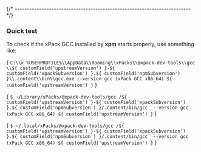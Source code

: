 

{/* ------------------------------------------------------------------------ */}

### Quick test

To check if the xPack GCC installed by **xpm** starts properly, use something like:

<Tabs groupId="operating-systems">
<TabItem value="windows" label="Windows" default>

<CodeBlock language="console"> {
`C:\\> %USERPROFILE%\\AppData\\Roaming\\xPacks\\@xpack-dev-tools\\gcc \\${ customField('upstreamVersion') }-${ customField('xpackSubversion') }.${ customField('npmSubversion') }\\.content\\bin\\gcc.exe --version
gcc (xPack GCC x86_64) ${ customField('upstreamVersion') }`
} </CodeBlock>

</TabItem>
<TabItem value="macos" label="macOS">

<CodeBlock language="console"> {
`$ ~/Library/xPacks/@xpack-dev-tools/gcc /${ customField('upstreamVersion') }-${ customField('xpackSubversion') }.${ customField('npmSubversion') }/.content/bin/gcc  --version
gcc (xPack GCC x86_64) ${ customField('upstreamVersion') }`
} </CodeBlock>

</TabItem>
<TabItem value="linux" label="GNU/Linux">

<CodeBlock language="console"> {
`$ ~/.local/xPacks/@xpack-dev-tools/gcc /${ customField('upstreamVersion') }-${ customField('xpackSubversion') }.${ customField('npmSubversion') }/.content/bin/gcc  --version
gcc (xPack GCC x86_64) ${ customField('upstreamVersion') }`
} </CodeBlock>

</TabItem>
</Tabs>
